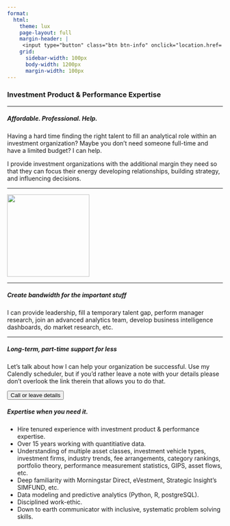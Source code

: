 ```yaml
---
format:
  html:
    theme: lux
    page-layout: full
    margin-header: |
     <input type="button" class="btn btn-info" onclick="location.href='https://calendly.com/brian-davidhizar/30min';" value="Call / leave details">
    grid:
      sidebar-width: 100px
      body-width: 1200px
      margin-width: 100px
---
```


### Investment Product & Performance Expertise
***
##### Affordable. Professional. Help.

Having a hard time finding the right talent to fill an analytical role within an investment organization?  Maybe you don't need someone full-time and have a limited budget?  I can help.

I provide investment organizations with the additional margin they need so that they can focus their energy developing relationships, building strategy, and influencing decisions.

***

![](pexels-alex-andrews-1203808.jpg){fig-align="center" height=2in}

***

##### Create bandwidth for the important stuff

I can provide leadership, fill a temporary talent gap, perform manager research, join an advanced analytics team, develop business intelligence dashboards, do market research, etc.

***

##### Long-term, part-time support for less

Let's talk about how I can help your organization be successful.  Use my Calendly scheduler, but if you'd rather leave a note with your details please don't overlook the link therein that allows you to do that.   

<i class="bi bi-calendar-week-fill" ></i> <input type="button" class="btn btn-info" onclick="location.href='https://calendly.com/brian-davidhizar/30min';" value="Call or leave details">

##### Expertise when you need it.

* Hire tenured experience with investment product & performance expertise.
* Over 15 years working with quantitiative data.
* Understanding of multiple asset classes, investment vehicle types, investment firms, industry trends, fee arrangements, category rankings, portfolio theory, performance measurement statistics, GIPS, asset flows, etc.
* Deep familiarity with Morningstar Direct, eVestment, Strategic Insight's SIMFUND, etc.
* Data modeling and predictive analytics (Python, R, postgreSQL).
* Disciplined work-ethic.
* Down to earth communicator with inclusive, systematic problem solving skills.



